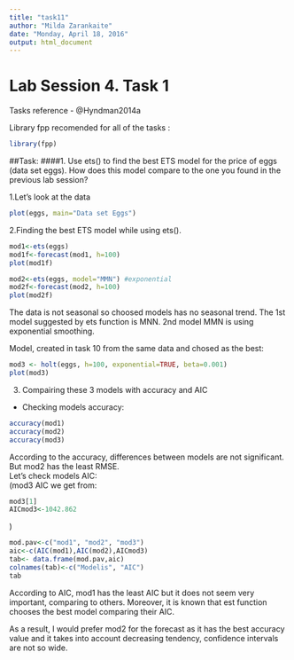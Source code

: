 ```yaml
---
title: "task11"
author: "Milda Zarankaite"
date: "Monday, April 18, 2016"
output: html_document
---
```


Lab Session 4. Task 1
=====
Tasks reference - @Hyndman2014a

Library fpp recomended for all of the tasks :
```r
library(fpp)
```

##Task:
####1. Use ets() to find the best ETS model for the price of eggs (data set eggs). How does this model compare to the one you found in the previous lab session?

1.Let's look at the data
```r
plot(eggs, main="Data set Eggs")
```

2.Finding the best ETS model while using ets().
```r
mod1<-ets(eggs)
mod1f<-forecast(mod1, h=100)
plot(mod1f)

mod2<-ets(eggs, model="MMN") #exponential
mod2f<-forecast(mod2, h=100)
plot(mod2f)
```

The data is not seasonal so choosed models has no seasonal trend. The 1st model suggested by ets function is MNN. 2nd model MMN is using exponential smoothing.

Model, created  in task 10 from the same data and chosed as the best:
```r
mod3 <- holt(eggs, h=100, exponential=TRUE, beta=0.001)
plot(mod3)
```

3. Compairing these 3 models with accuracy and AIC  
* Checking models accuracy:
```r
accuracy(mod1)
accuracy(mod2)
accuracy(mod3)
```
According to the accuracy, differences between models are not significant. But mod2 has the least RMSE.   
Let's check models AIC:  
(mod3 AIC we get from:
```r
mod3[1]
AICmod3<-1042.862
```
)
```r
mod.pav<-c("mod1", "mod2", "mod3")
aic<-c(AIC(mod1),AIC(mod2),AICmod3) 
tab<- data.frame(mod.pav,aic) 
colnames(tab)<-c("Modelis", "AIC") 
tab
```

According to AIC, mod1 has the least AIC but it does not seem very important, comparing to others. Moreover, it is known that est function chooses the best model comparing their AIC.  

As a result, I would prefer mod2 for the forecast as it has the best accuracy value and it takes into account decreasing tendency, confidence intervals are not so wide.